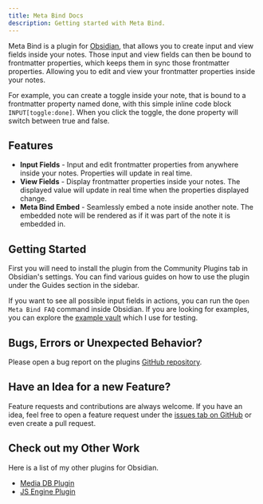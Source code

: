 ```yaml
---
title: Meta Bind Docs
description: Getting started with Meta Bind.
---
```



<AutofillSearch></AutofillSearch>

Meta Bind is a plugin for [Obsidian](https://obsidian.md/), that allows you to create input and view fields inside your notes.
Those input and view fields can then be bound to frontmatter properties, which keeps them in sync those frontmatter properties.
Allowing you to edit and view your frontmatter properties inside your notes.

For example, you can create a toggle inside your note, that is bound to a frontmatter property named done, with this simple inline code block `INPUT[toggle:done]`.
When you click the toggle, the done property will switch between true and false.

## Features

- **Input Fields** - Input and edit frontmatter properties from anywhere inside your notes. Properties will update in real time.
- **View Fields** - Display frontmatter properties inside your notes. The displayed value will update in real time when the properties displayed change.
- **Meta Bind Embed** - Seamlessly embed a note inside another note. The embedded note will be rendered as if it was part of the note it is embedded in.

## Getting Started

First you will need to install the plugin from the Community Plugins tab in Obsidian's settings.
You can find various guides on how to use the plugin under the Guides section in the sidebar.

If you want to see all possible input fields in actions, you can run the `Open Meta Bind FAQ` command inside Obsidian.
If you are looking for examples, you can explore the [example vault](https://github.com/mProjectsCode/obsidian-meta-bind-plugin/tree/master/exampleVault) which I use for testing.

## Bugs, Errors or Unexpected Behavior?

Please open a bug report on the plugins [GitHub repository](https://github.com/mProjectsCode/obsidian-meta-bind-plugin/issues).

## Have an Idea for a new Feature?

Feature requests and contributions are always welcome.
If you have an idea, feel free to open a feature request under the [issues tab on GitHub](https://github.com/mProjectsCode/obsidian-meta-bind-plugin/issues) or even create a pull request.

## Check out my Other Work

Here is a list of my other plugins for Obsidian.

- [Media DB Plugin](https://github.com/mProjectsCode/obsidian-media-db-plugin)
- [JS Engine Plugin](https://github.com/mProjectsCode/obsidian-js-engine-plugin)
